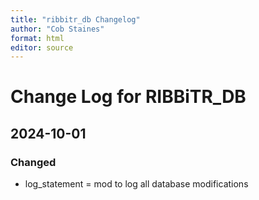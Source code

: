 ```yaml
---
title: "ribbitr_db Changelog"
author: "Cob Staines"
format: html
editor: source
---
```


# Change Log for RIBBiTR_DB

## 2024-10-01
### Changed
- log_statement = mod to log all database modifications